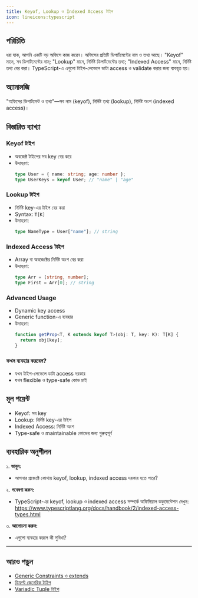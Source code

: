 ```yaml
---
title: Keyof, Lookup ও Indexed Access টাইপ
icon: lineicons:typescript
---
```


## পরিচিতি

ধরা যাক, আপনি একটি বড় অফিসে কাজ করেন। অফিসের প্রতিটি ডিপার্টমেন্টের নাম ও তথ্য আছে। "Keyof" মানে, সব ডিপার্টমেন্টের নাম; "Lookup" মানে, নির্দিষ্ট ডিপার্টমেন্টের তথ্য; "Indexed Access" মানে, নির্দিষ্ট তথ্য বের করা। TypeScript-এ এগুলো টাইপ-লেভেলে ডাটা access ও validate করার জন্য ব্যবহৃত হয়।

## অ্যানালজি

"অফিসের ডিপার্টমেন্ট ও তথ্য"—সব নাম (keyof), নির্দিষ্ট তথ্য (lookup), নির্দিষ্ট অংশ (indexed access)।

## বিস্তারিত ব্যাখ্যা

### Keyof টাইপ
- অবজেক্ট টাইপের সব key বের করে
- উদাহরণ:
  ```typescript
  type User = { name: string; age: number };
  type UserKeys = keyof User; // "name" | "age"
  ```

### Lookup টাইপ
- নির্দিষ্ট key-এর টাইপ বের করা
- Syntax: `T[K]`
- উদাহরণ:
  ```typescript
  type NameType = User["name"]; // string
  ```

### Indexed Access টাইপ
- Array বা অবজেক্টের নির্দিষ্ট অংশ বের করা
- উদাহরণ:
  ```typescript
  type Arr = [string, number];
  type First = Arr[0]; // string
  ```

### Advanced Usage
- Dynamic key access
- Generic function-এ ব্যবহার
- উদাহরণ:
  ```typescript
  function getProp<T, K extends keyof T>(obj: T, key: K): T[K] {
    return obj[key];
  }
  ```

### কখন ব্যবহার করবেন?
- যখন টাইপ-লেভেলে ডাটা access দরকার
- যখন flexible ও type-safe কোড চাই

## মূল পয়েন্ট

- Keyof: সব key
- Lookup: নির্দিষ্ট key-এর টাইপ
- Indexed Access: নির্দিষ্ট অংশ
- Type-safe ও maintainable কোডের জন্য গুরুত্বপূর্ণ

## ব্যবহারিক অনুশীলন

১. **ভাবুন:**
   - আপনার প্রজেক্টে কোথায় keyof, lookup, indexed access দরকার হতে পারে?

২. **গবেষণা করুন:**
   - TypeScript-এর keyof, lookup ও indexed access সম্পর্কে অফিসিয়াল ডকুমেন্টেশন দেখুন: https://www.typescriptlang.org/docs/handbook/2/indexed-access-types.html

৩. **আলোচনা করুন:**
   - এগুলো ব্যবহার করলে কী সুবিধা?

---

## আরও পড়ুন
- [Generic Constraints ও extends](/typescript/generic-constraints)
- [ডিফল্ট জেনেরিক টাইপ](/typescript/default-generics)
- [Variadic Tuple টাইপ](/typescript/variadic-tuple)
